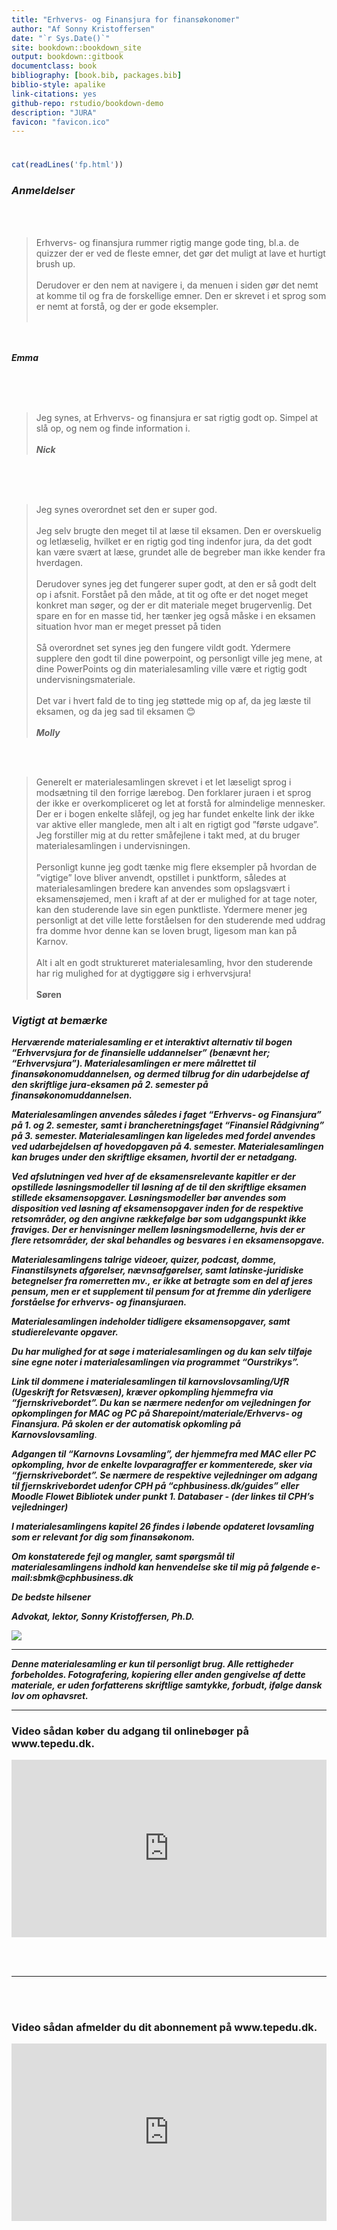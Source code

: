 ```yaml
--- 
title: "Erhvervs- og Finansjura for finansøkonomer"
author: "Af Sonny Kristoffersen"
date: "`r Sys.Date()`"
site: bookdown::bookdown_site
output: bookdown::gitbook
documentclass: book
bibliography: [book.bib, packages.bib]
biblio-style: apalike
link-citations: yes
github-repo: rstudio/bookdown-demo
description: "JURA"
favicon: "favicon.ico"
---
```



#    {-}



```r
cat(readLines('fp.html'))
```



				



<h3>***Anmeldelser***</h3>

<br><br>




>Erhvervs- og finansjura rummer rigtig mange gode ting, bl.a. de quizzer der er ved de fleste emner, det gør det muligt at lave et hurtigt brush up.<br><br> 
Derudover er den nem at navigere i, da menuen i siden gør det nemt at komme til og fra de forskellige emner. Den er skrevet i et sprog som er nemt at forstå, og der er gode eksempler.<br><br>

<br><br>
***Emma***

<br><br><br>

>Jeg synes, at Erhvervs- og finansjura er sat rigtig godt op. Simpel at slå op, og nem og finde information i.<br><br>
***Nick***

<br><br><br>

>Jeg synes overordnet set den er super god.<br>
<br>Jeg selv brugte den meget til at læse til eksamen. Den er overskuelig og letlæselig, hvilket er en rigtig god ting indenfor jura, da det godt kan være svært at læse, grundet alle de begreber man ikke kender fra hverdagen.<br><br>
Derudover synes jeg det fungerer super godt, at den er så godt delt op i afsnit. Forstået på den måde, at tit og ofte er det noget meget konkret man søger, og der er dit materiale meget brugervenlig. Det spare en for en masse tid, her tænker jeg også måske i en eksamen situation hvor man er meget presset på tiden<br><br>
Så overordnet set synes jeg den fungere vildt godt. Ydermere supplere den godt til dine powerpoint, og personligt ville jeg mene, at dine PowerPoints og din materialesamling ville være et rigtig godt undervisningsmateriale.<br><br>
Det var i hvert fald de to ting jeg støttede mig op af, da jeg læste til eksamen, og da jeg sad til eksamen 😊
<br><br>***Molly***

<br><br>

>Generelt er materialesamlingen skrevet i et let læseligt sprog i modsætning til den forrige lærebog. Den forklarer juraen i et sprog der ikke er overkompliceret og let at forstå for almindelige mennesker. Der er i bogen enkelte slåfejl, og jeg har fundet enkelte link der ikke var aktive eller manglede, men alt i alt en rigtigt god ”første udgave”. Jeg forstiller mig at du retter småfejlene i takt med, at du bruger materialesamlingen i undervisningen. <br><br>
Personligt kunne jeg godt tænke mig flere eksempler på hvordan de ”vigtige” love bliver anvendt, opstillet i punktform, således at materialesamlingen bredere kan anvendes som opslagsvært i eksamensøjemed, men i kraft af at der er mulighed for at tage noter, kan den studerende lave sin egen punktliste. Ydermere mener jeg personligt at det ville lette forståelsen for den studerende med uddrag fra domme hvor denne kan se loven brugt, ligesom man kan på Karnov.<br><br>
Alt i alt en godt struktureret materialesamling, hvor den studerende har rig mulighed for at dygtiggøre sig i erhvervsjura! <br><br>
**Søren** 


<h3>***Vigtigt at bemærke***</h3>

***Herværende materialesamling er et interaktivt alternativ til bogen "Erhvervsjura for de finansielle uddannelser" (benævnt her; "Erhvervsjura"). Materialesamlingen er mere målrettet til finansøkonomuddannelsen, og dermed tilbrug for din udarbejdelse af den skriftlige jura-eksamen på 2. semester på finansøkonomuddannelsen.*** 

***Materialesamlingen anvendes således i faget “Erhvervs- og Finansjura” på 1. og 2. semester, samt i brancheretningsfaget “Finansiel Rådgivning" på 3. semester. Materialesamlingen kan ligeledes med fordel anvendes ved udarbejdelsen af hovedopgaven på 4. semester. Materialesamlingen kan bruges under den skriftlige eksamen, hvortil der er netadgang.***

***Ved afslutningen ved hver af de eksamensrelevante kapitler er der opstillede løsningsmodeller til løsning af de til den skriftlige eksamen stillede eksamensopgaver. Løsningsmodeller bør anvendes som disposition ved løsning af eksamensopgaver inden for de respektive retsområder, og den angivne rækkefølge bør som udgangspunkt ikke fraviges. Der er henvisninger mellem løsningsmodellerne, hvis der er flere retsområder, der skal behandles og besvares i en eksamensopgave.***

***Materialesamlingens talrige videoer, quizer, podcast, domme, Finanstilsynets afgørelser, nævnsafgørelser, samt latinske-juridiske betegnelser fra romerretten mv., er ikke at betragte som en del af jeres pensum, men er et supplement til pensum for at fremme din yderligere forståelse for erhvervs- og finansjuraen.***

***Materialesamlingen indeholder tidligere eksamensopgaver, samt studierelevante opgaver.***

***Du har mulighed for at søge i materialesamlingen og du kan selv tilføje sine egne noter i materialesamlingen via programmet "Ourstrikys".***

***Link til dommene i materialesamlingen til karnovslovsamling/UfR (Ugeskrift for Retsvæsen), kræver opkompling hjemmefra via "fjernskrivebordet". Du kan se nærmere nedenfor om vejledningen for opkomplingen for MAC og PC på Sharepoint/materiale/Erhvervs- og Finansjura. På skolen er der automatisk opkomling på Karnovslovsamling***. 

***Adgangen til "Karnovns Lovsamling", der hjemmefra med MAC eller PC opkompling, hvor de enkelte lovparagraffer er kommenterede, sker via "fjernskrivebordet". Se nærmere de respektive vejledninger om adgang til fjernskrivebordet udenfor CPH på "cphbusiness.dk/guides" eller Moodle Flowet Bibliotek under punkt 1. Databaser - (der linkes til CPH's vejledninger)***

***I materialesamlingens kapitel 26 findes i løbende opdateret lovsamling som er relevant for dig som finansøkonom.***

***Om konstaterede fejl og mangler, samt spørgsmål til materialesamlingens indhold kan henvendelse ske til mig på følgende e-mail:sbmk@cphbusiness.dk***

***De bedste hilsener***

***Advokat, lektor, Sonny Kristoffersen, Ph.D.***


![](img/camus.png)


---

***Denne materialesamling er kun til personligt brug. Alle rettigheder forbeholdes. Fotografering, kopiering eller anden gengivelse af dette materiale, er uden forfatterens skriftlige samtykke, forbudt, ifølge dansk lov om ophavsret.***

---


<h3>Video sådan køber du adgang til onlinebøger på www.tepedu.dk.</h3>
<style>.embed-container { position: relative; padding-bottom: 56.25%; height: 0; overflow: hidden; max-width: 100%; } .embed-container iframe, .embed-container object, .embed-container embed { position: absolute; top: 0; left: 0; width: 100%; height: 100%; }</style><div class='embed-container'><iframe src='https://player.vimeo.com/video/354519447' frameborder='0' webkitAllowFullScreen mozallowfullscreen allowFullScreen></iframe></div>
  <br>
  <br>

---

  <br>
  <br>
<h3>Video sådan afmelder du dit abonnement på www.tepedu.dk.</h3>
<style>.embed-container { position: relative; padding-bottom: 56.25%; height: 0; overflow: hidden; max-width: 100%; } .embed-container iframe, .embed-container object, .embed-container embed { position: absolute; top: 0; left: 0; width: 100%; height: 100%; }</style><div class='embed-container'><iframe src='https://player.vimeo.com/video/354519512' frameborder='0' webkitAllowFullScreen mozallowfullscreen allowFullScreen></iframe></div>




